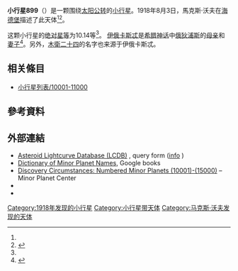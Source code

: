 {{Infobox planet
 | minorplanet     = yes
 | name            = 899 Jokaste
 | background      = #D6D6D6
 | image = 
 | image_size      = 
 | caption         =
 | discovery_ref   =  <ref name="MPC-object" />
 | discoverer      = [[馬克斯·沃夫|馬克斯·沃夫]]
 | discovery_site  = [[海德堡|海德堡]]
 | discovered      = 1918年8月3日
 | mpc_name        = 899 Jokaste
 | alt_names       = 899 Jokaste
 | pronounced      = 
 | named_after     = <ref name="MPC-object" />
 | mp_category     = [[主帶小行星|主帶小行星]] <ref name="MPC-object" /><ref name="jpldata" />
 | orbit_ref       = <ref name="a">[http://ssd.jpl.nasa.gov/sbdb.cgi?sstr=899 899] {{Wayback|url=http://ssd.jpl.nasa.gov/sbdb.cgi?sstr=899 |date=20201024130914 }}，小行星數據庫瀏覽器（JPL Small-Body Database Browser）－[[美国国家航空航天局|美国国家航空航天局]]喷气推进实验室</ref>
 | epoch           = 2018-03-23.0（[[儒略日|JD]] 2458200.5）
 | uncertainty     = 0
 | observation_arc = 
 | aphelion = {{convert|3.490|AU|km|3|abbr=on|lk=out}}
 | perihelion      = {{convert|2.3237079|AU|km|3|abbr=on}}
 | semimajor       = 2.9068990
 | eccentricity    = 0.2006231
 | period          = 4.96[[儒略年|yr]]
 | mean_anomaly    = 349.32517[[度|°]]
 | mean_motion     = {{Deg2DMS|0.19886530|sup=ms}} / day
 | inclination     = 12.46727
 | asc_node        = 252.42529°
 | arg_peri        = 127.65658
 | mean_diameter   = 
 | rotation        = 
 | albedo          =
 | spectral_type   =
 | abs_magnitude   = 10.14<ref name="jpldata" />
}}
'''小行星899'''（{{lang-en|899 Jokaste}}）是一颗围绕[[太阳|太阳]][[公转|公转]]的[[小行星|小行星]]。1918年8月3日，馬克斯·沃夫在[[海德堡|海德堡]]描述了此天体<ref name="a" /><ref>{{cite news|title=小行星列表|url=http://cfa-www.harvard.edu/iau/lists/NumberedMPs.txt|accessdate=2018-10-19|newspaper=哈佛大学|archive-date=2008-05-17|archive-url=https://web.archive.org/web/20080517010638/http://cfa-www.harvard.edu/iau/lists/NumberedMPs.txt|dead-url=no}}</ref>。

这颗小行星的[[绝对星等|绝对星等]]为10.14等<ref name="a" />。
[[伊俄卡斯忒|伊俄卡斯忒]]是[[希腊神话|希腊神话]]中[[俄狄浦斯|俄狄浦斯]]的[[母亲|母亲]]和[[妻子|妻子]]<ref>{{cite book|author=Paul Herget|title=The Names of the Minor Planets|year=1968}}</ref>。另外，[[木衛二十四|木衛二十四]]的名字也来源于伊俄卡斯忒。

== 相关條目 ==
*[[小行星列表/10001-11000|小行星列表/10001-11000]]

== 參考資料 ==
{{reflist|refs=

<ref name="jpldata">{{cite web
 |type         = 2018-01-26 last obs.
 |title        = JPL Small-Body Database Browser:899 Jokaste-899 Jokaste
 |url          = https://ssd.jpl.nasa.gov/sbdb.cgi?sstr=899
 |publisher    = [[Jet_Propulsion_Laboratory|Jet Propulsion Laboratory]]
 |accessdate   = 28 March 2018
 |archive-date = 2020-10-24
 |archive-url  = https://web.archive.org/web/20201024130914/https://ssd.jpl.nasa.gov/sbdb.cgi?sstr=899
 |dead-url     = no
}}</ref>

<ref name="MPC-object">{{cite web
  |title      = 899 Jokaste
  |work      = Minor Planet Center
  |url      = https://www.minorplanetcenter.net/db_search/show_object?object_id=899
  |accessdate      = 28 March 2018
  |archive-date      = 2016-03-04
  |archive-url      = https://web.archive.org/web/20160304102006/http://minorplanetcenter.net/db_search/show_object?object_id=899
  |dead-url      = no
  }}</ref>

}}

==  外部連結 ==
* [http://www.minorplanet.info/PHP/lcdbsummaryquery.php Asteroid Lightcurve Database (LCDB)] {{Wayback|url=http://www.minorplanet.info/PHP/lcdbsummaryquery.php |date=20171210173955 }}, query form ([http://www.minorplanet.info/lightcurvedatabase.html info] {{Wayback|url=http://www.minorplanet.info/lightcurvedatabase.html |date=20171216050541 }})
* [https://books.google.com/books?id=aeAg1X7afOoC&pg Dictionary of Minor Planet Names], Google books
* [http://www.minorplanetcenter.net/iau/lists/NumberedMPs010001.html Discovery Circumstances: Numbered Minor Planets (10001)-(15000)] {{Wayback|url=http://www.minorplanetcenter.net/iau/lists/NumberedMPs010001.html |date=20180612162317 }} – Minor Planet Center
* {{AstDys|899}}
* {{JPL small body}}

{{Minor Planet Number|[[小行星898|小行星898]]|[[小行星900|小行星900]]}}
{{小天体}}

[[Category:1918年发现的小行星|Category:1918年发现的小行星]]
[[Category:小行星带天体|Category:小行星带天体]]
[[Category:马克斯·沃夫发现的天体|Category:马克斯·沃夫发现的天体]]


{{Beltasteroid-stub}}